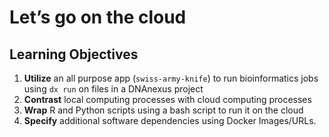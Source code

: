 # Let's go on the cloud

## Learning Objectives

1. **Utilize** an all purpose app (`swiss-army-knife`) to run bioinformatics jobs using `dx run` on files in a DNAnexus project
1. **Contrast** local computing processes with cloud computing processes
1. **Wrap** R and Python scripts using a bash script to run it on the cloud
1. **Specify** additional software dependencies using Docker Images/URLs.